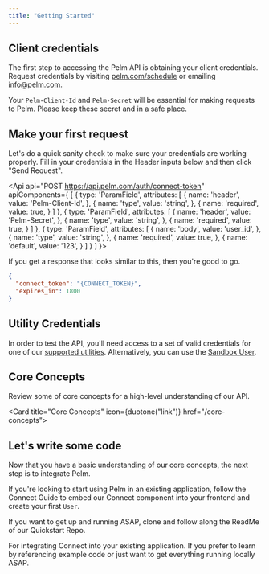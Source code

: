 ```yaml
---
title: "Getting Started"
---
```





## Client credentials

The first step to accessing the Pelm API is obtaining your client credentials. Request credentials by visiting [pelm.com/schedule](https://www.pelm.com/schedule) or emailing [info@pelm.com](mailto:info@pelm.com).

<Info>Your `Pelm-Client-Id` and `Pelm-Secret` will be essential for making requests to Pelm. Please keep these secret and in a safe place.</Info>

## Make your first request
Let's do a quick sanity check to make sure your credentials are working properly. Fill in your credentials in the Header inputs below and then click "Send Request".

<Api api="POST https://api.pelm.com/auth/connect-token" apiComponents={
  [
    {
      type: 'ParamField',
      attributes: [
        {
          name: 'header',
          value: 'Pelm-Client-Id',
        },
        {
          name: 'type',
          value: 'string',
        },
        {
          name: 'required',
          value: true,
        }
      ]
    },
    {
      type: 'ParamField',
      attributes: [
        {
          name: 'header',
          value: 'Pelm-Secret',
        },
        {
          name: 'type',
          value: 'string',
        },
        {
          name: 'required',
          value: true,
        }
      ]
    },
    {
      type: 'ParamField',
      attributes: [
        {
          name: 'body',
          value: 'user_id',
        },
        {
          name: 'type',
          value: 'string',
        },
        {
          name: 'required',
          value: true,
        },
        {
          name: 'default',
          value: '123',
        }
      ]
    }
  ]
}>

</Api>

If you get a response that looks similar to this, then you're good to go.
```json Response
{
  "connect_token": "{CONNECT_TOKEN}",
  "expires_in": 1800
}
```

## Utility Credentials

In order to test the API, you'll need access to a set of valid credentials for one of our [supported utilities](/reference/utilities). Alternatively, you can use the [Sandbox User](/reference/sandbox-user).


## Core Concepts
Review some of core concepts for a high-level understanding of our API.

<Card title="Core Concepts" icon={duotone("link")} href="/core-concepts">
</Card>

## Let's write some code
Now that you have a basic understanding of our core concepts, the next step is to integrate Pelm.

If you're looking to start using Pelm in an existing application, follow the Connect Guide to embed our Connect component into your frontend and create your first `User`.

If you want to get up and running ASAP, clone and follow along the ReadMe of our Quickstart Repo.

<CardGroup cols={2}>
  <Card title="Connect Guide" icon={duotone("square-1")} color="#ea5a0c" href="/connect-guide">
    For integrating Connect into your existing application.
  </Card>
  <Card title="Quickstart Repo" icon={duotone("square-2")} color="#0285c7" href="https://github.com/Pelm-Technologies/quickstart">
    If you prefer to learn by referencing example code or just want to get everything running locally ASAP.
  </Card>
</CardGroup>